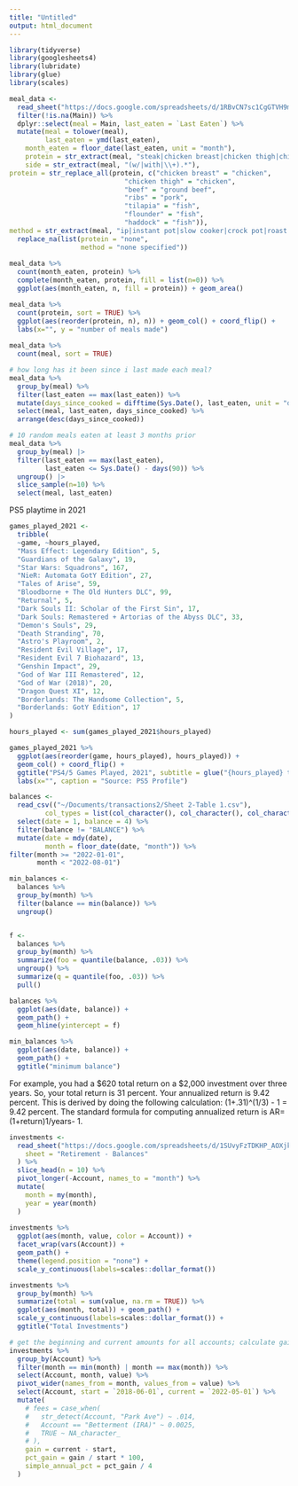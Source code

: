 ```yaml
---
title: "Untitled"
output: html_document
---
```


```r
library(tidyverse)
library(googlesheets4)
library(lubridate)
library(glue)
library(scales)
```

```r
meal_data <-
  read_sheet("https://docs.google.com/spreadsheets/d/1RBvCN7sc1CgGTVH9mnHADmJ6OflK0mAFMJGLt60CXog/edit#gid=0") %>%
  filter(!is.na(Main)) %>%
  dplyr::select(meal = Main, last_eaten = `Last Eaten`) %>%
  mutate(meal = tolower(meal),
         last_eaten = ymd(last_eaten),
    month_eaten = floor_date(last_eaten, unit = "month"),
    protein = str_extract(meal, "steak|chicken breast|chicken thigh|chicken|pork|sausage|beef|turkey|bacon|chorizo|fish|tilapia|barbacoa|ribs"),
    side = str_extract(meal, "(w/|with|\\+).*"),
protein = str_replace_all(protein, c("chicken breast" = "chicken",
                             "chicken thigh" = "chicken",
                             "beef" = "ground beef",
                             "ribs" = "pork", 
                             "tilapia" = "fish",
                             "flounder" = "fish",
                             "haddock" = "fish")),
method = str_extract(meal, "ip|instant pot|slow cooker|crock pot|roast|sautee|sous vide")) %>%
  replace_na(list(protein = "none",
                  method = "none specified"))
         
meal_data %>%
  count(month_eaten, protein) %>%
  complete(month_eaten, protein, fill = list(n=0)) %>%
  ggplot(aes(month_eaten, n, fill = protein)) + geom_area()

meal_data %>%
  count(protein, sort = TRUE) %>%
  ggplot(aes(reorder(protein, n), n)) + geom_col() + coord_flip() +
  labs(x="", y = "number of meals made")
  
meal_data %>% 
  count(meal, sort = TRUE)

# how long has it been since i last made each meal?
meal_data %>%
  group_by(meal) %>%
  filter(last_eaten == max(last_eaten)) %>%
  mutate(days_since_cooked = difftime(Sys.Date(), last_eaten, unit = "days")) %>%
  select(meal, last_eaten, days_since_cooked) %>%
  arrange(desc(days_since_cooked))

# 10 random meals eaten at least 3 months prior
meal_data %>%
  group_by(meal) |>
  filter(last_eaten == max(last_eaten),
         last_eaten <= Sys.Date() - days(90)) %>%
  ungroup() |>
  slice_sample(n=10) %>%
  select(meal, last_eaten)


```


PS5 playtime in 2021 

```r
games_played_2021 <-
  tribble(
  ~game, ~hours_played,
  "Mass Effect: Legendary Edition", 5,
  "Guardians of the Galaxy", 19,
  "Star Wars: Squadrons", 167,
  "NieR: Automata GotY Edition", 27,
  "Tales of Arise", 59,
  "Bloodborne + The Old Hunters DLC", 99,
  "Returnal", 5,
  "Dark Souls II: Scholar of the First Sin", 17,
  "Dark Souls: Remastered + Artorias of the Abyss DLC", 33,
  "Demon's Souls", 29,
  "Death Stranding", 70,
  "Astro's Playroom", 2,
  "Resident Evil Village", 17,
  "Resident Evil 7 Biohazard", 13,
  "Genshin Impact", 29,
  "God of War III Remastered", 12,
  "God of War (2018)", 20,
  "Dragon Quest XI", 12,
  "Borderlands: The Handsome Collection", 5,
  "Borderlands: GotY Edition", 17
)

hours_played <- sum(games_played_2021$hours_played)

games_played_2021 %>%
  ggplot(aes(reorder(game, hours_played), hours_played)) +
  geom_col() + coord_flip() +
  ggtitle("PS4/5 Games Played, 2021", subtitle = glue("{hours_played} total hours")) +
  labs(x="", caption = "Source: PS5 Profile")

```


```r
balances <-
  read_csv(("~/Documents/transactions2/Sheet 2-Table 1.csv"),
         col_types = list(col_character(), col_character(), col_character(), col_number())) %>%
  select(date = 1, balance = 4) %>%
  filter(balance != "BALANCE") %>%
  mutate(date = mdy(date),
         month = floor_date(date, "month")) %>%
filter(month >= "2022-01-01",
       month < "2022-08-01") 

min_balances <- 
  balances %>%
  group_by(month) %>%
  filter(balance == min(balance)) %>%
  ungroup() 


f <- 
  balances %>%
  group_by(month) %>%
  summarize(foo = quantile(balance, .03)) %>%
  ungroup() %>%
  summarize(q = quantile(foo, .03)) %>%
  pull()

balances %>%
  ggplot(aes(date, balance)) +
  geom_path() +
  geom_hline(yintercept = f)

min_balances %>%
  ggplot(aes(date, balance)) +
  geom_path() +
  ggtitle("minimum balance")

```


For example, you had a $620 total return on a $2,000 investment over three years. So, your total return is 31 percent. Your annualized return is 9.42 percent. This is derived by doing the following calculation: (1+.31)^(1/3) - 1 = 9.42 percent. The standard formula for computing annualized return is AR=(1+return)1/years- 1.



```r


investments <-
  read_sheet("https://docs.google.com/spreadsheets/d/1SUvyFzTDKHP_AOXjkQeplC9ovJjwPBjxbTauNOSq4Ks/edit#gid=249938722",
    sheet = "Retirement - Balances"
  ) %>%
  slice_head(n = 10) %>%
  pivot_longer(-Account, names_to = "month") %>%
  mutate(
    month = my(month),
    year = year(month)
  )
  
investments %>%  
  ggplot(aes(month, value, color = Account)) +
  facet_wrap(vars(Account)) +
  geom_path() +
  theme(legend.position = "none") +
  scale_y_continuous(labels=scales::dollar_format()) 

investments %>%
  group_by(month) %>%
  summarize(total = sum(value, na.rm = TRUE)) %>%
  ggplot(aes(month, total)) + geom_path() +
  scale_y_continuous(labels=scales::dollar_format()) +
  ggtitle("Total Investments")

# get the beginning and current amounts for all accounts; calculate gains
investments %>%
  group_by(Account) %>%
  filter(month == min(month) | month == max(month)) %>%
  select(Account, month, value) %>%
  pivot_wider(names_from = month, values_from = value) %>%
  select(Account, start = `2018-06-01`, current = `2022-05-01`) %>%
  mutate(
    # fees = case_when(
    #   str_detect(Account, "Park Ave") ~ .014,
    #   Account == "Betterment (IRA)" ~ 0.0025,
    #   TRUE ~ NA_character_
    # ),
    gain = current - start,
    pct_gain = gain / start * 100,
    simple_annual_pct = pct_gain / 4
  )

```



